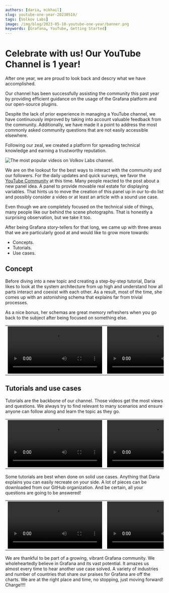 ```yaml
---
authors: [daria, mikhail]
slug: youtube-one-year-20230510/
tags: [Volkov Labs]
image: /img/blog/2023-05-10-youtube-one-year/banner.png
keywords: [Grafana, YouTube, Getting Started]
---
```



# Celebrate with us! Our YouTube Channel is 1 year!

After one year, we are proud to look back and descry what we have accomplished.  

Our channel has been successfully assisting the community this past year by providing efficient guidance on the usage of the Grafana platform and our open-source plugins.

Despite the lack of prior experience in managing a YouTube channel, we have continuously improved by taking into account valuable feedback from the community. Additionally, we have made it a point to address the most commonly asked community questions that are not easily accessible elsewhere.

Following our zeal, we created a platform for spreading technical knowledge and earning a trustworthy reputation. 

<Image
  title="The most popular videos on Volkov Labs channel."
  src="/img/blog/2023-05-10-youtube-one-year/channel.png"
  lazy={false}
/>

We are on the lookout for the best ways to interact with the community and our followers. For the daily updates and quick surveys, we favor the [YouTube Community](https://www.youtube.com/@volkovlabs/community) at this time. 
Many people reacted to the post about a new panel idea. A panel to provide movable real estate for displaying variables. That hints us to move the creation of this panel up in our to-do list and possibly consider a video or at least an article with a sound use case.

Even though we are completely focused on the technical side of things, many people like our behind the scene photographs. That is honestly a surprising observation, but we take it too.

After being Grafana story-tellers for that long, we came up with three areas that we are particularly good at and would like to grow more towards:
 - Concepts.
 - Tutorials.
 - Use cases.

## Concept

Before diving into a new topic and creating a step-by-step tutorial, Daria likes to look at the system architecture from up high and understand how all parts interact and coexist with each other. As a result, most of the time, she comes up with an astonishing schema that explains far from trivial processes.

As a nice bonus, her schemas are great memory refreshers when you go back to the subject after being focused on something else. 

<table>
  <tr style={{ border: "none" }}>
    <td width="50%" style={{ border: "none" }}>
      <Video
        title="Magic JavaScript trio for Grafana. Dynamic Text, Data Manipulation and Apache ECharts plugins."
        src="https://www.youtube.com/embed/wPr4gZYzUVA"
        height={250}
      />
    </td>
    <td width="*" style={{ border: "none" }}>
      <Video
        title="Annotations, Alerts, and Annotation queries in Grafana explained."
        src="https://www.youtube.com/embed/4asWJ_Dhcmw"
        height={250}
      />
    </td>
  </tr>
</table>

## Tutorials and use cases

Tutorials are the backbone of our channel. Those videos get the most views and questions. We always try to find relevant to many scenarios and ensure anyone can follow along and learn the topic as they go.

<table>
  <tr style={{ border: "none" }}>
    <td width="50%" style={{ border: "none" }}>
      <Video
        title="Create your Business Grafana dashboard. Step-by-step tutorial for analysts."
        src="https://www.youtube.com/embed/HNCKbGfAU0Q"
        height={250}
      />
    </td>
    <td width="*" style={{ border: "none" }}>
      <Video
        title="Apache ECharts panel for Grafana. How to create modern dashboards in Grafana."
        src="https://www.youtube.com/embed/DxqCrBEmrQw"
        height={250}
      />
    </td>
  </tr>
</table>

Some tutorials are best when done on solid use cases. Anything that Daria explains you can easily recreate on your side. A lot of pieces can be downloaded from our GitHub organization. And be certain, all your questions are going to be answered!

<table>
  <tr style={{ border: "none" }}>
    <td width="50%" style={{ border: "none" }}>
      <Video
        title="Build a Website Analytics dashboard in Grafana."
        src="https://www.youtube.com/embed/cgu3wMOo03w"
        height={250}
      />
    </td>
    <td width="*" style={{ border: "none" }}>
      <Video
        title="How to display the unemployment rate."
        src="https://www.youtube.com/embed/B4Uj1n4Cr88"
        height={250}
      />
    </td>
  </tr>
</table>


We are thankful to be part of a growing, vibrant Grafana community. We wholeheartedly believe in Grafana and its vast potential. It amazes us almost every time to hear another use case solved. A variety of industries and number of countries that share our praises for Grafana are off the charts. 
We are at the right place and time, no stopping, just moving forward! Charge!!!!
